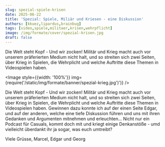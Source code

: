 ```yaml
---
slug: spezial-spiele-krisen
date: 2025-06-22
title: 'Spezial: Spiele, Miliär und Kriesen - eine Diskussion'
authors: [kkuez,lipardus,brainbug]
tags: [video,spiele,militaer,krisen,wehrpflicht]
image: /img/formate/cover/spezial-krisen.jpg
draft: false
---
```



Die Welt steht Kopf - Und wir zocken! Militär und Krieg macht auch vor unserem präferierten Medium nicht halt, und so streiten sich zwei Seiten, über Krieg in Spielen, die Wehrplicht und welche Auftritte diese Themen in Videospielen haben.

<Image style={{width: '100%'}} img={require('/static/img/formate/banner/spezial-krieg.jpg')')} />

<!--truncate-->

Die Welt steht Kopf - Und wir zocken! Militär und Krieg macht auch vor unserem präferierten Medium nicht halt, und so streiten sich zwei Seiten, über Krieg in Spielen, die Wehrplicht und welche Auftritte diese Themen in Videospielen haben. Gewinnen dazu konnte ich auf der einen Seite Edgar, und auf der anderen, welche eine tiefe Diskussion führen und uns mit ihren Gedanken und Argumenten mitnehmen und erleuchten...
Nicht nur ein Podcast für Casuals, kommt doch mit und kriegt einige Denkanstöße - umd vielleicht überdankt ihr ja sogar, was euch umtreibt?

Viele Grüsse,
Marcel, Edgar und Georg

<ReactPlayer
    width="100%"
    height="50px"
    controls
    url='https://m10z.picnotes.de/Spezial/Spezial-Spiele_Militaer_Krisen.mp3'
/>
